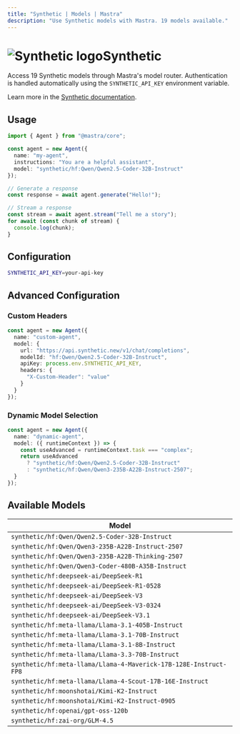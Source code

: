 ```yaml
---
title: "Synthetic | Models | Mastra"
description: "Use Synthetic models with Mastra. 19 models available."
---
```


# <img src="https://models.dev/logos/synthetic.svg" alt="Synthetic logo" className="inline w-8 h-8 mr-2 align-middle dark:invert dark:brightness-0 dark:contrast-200" />Synthetic

Access 19 Synthetic models through Mastra's model router. Authentication is handled automatically using the `SYNTHETIC_API_KEY` environment variable.

Learn more in the [Synthetic documentation](https://synthetic.new/pricing).

## Usage

```typescript
import { Agent } from "@mastra/core";

const agent = new Agent({
  name: "my-agent",
  instructions: "You are a helpful assistant",
  model: "synthetic/hf:Qwen/Qwen2.5-Coder-32B-Instruct"
});

// Generate a response
const response = await agent.generate("Hello!");

// Stream a response
const stream = await agent.stream("Tell me a story");
for await (const chunk of stream) {
  console.log(chunk);
}
```

## Configuration

```bash
SYNTHETIC_API_KEY=your-api-key
```

## Advanced Configuration

### Custom Headers

```typescript
const agent = new Agent({
  name: "custom-agent",
  model: {
    url: "https://api.synthetic.new/v1/chat/completions",
    modelId: "hf:Qwen/Qwen2.5-Coder-32B-Instruct",
    apiKey: process.env.SYNTHETIC_API_KEY,
    headers: {
      "X-Custom-Header": "value"
    }
  }
});
```

### Dynamic Model Selection

```typescript
const agent = new Agent({
  name: "dynamic-agent",
  model: ({ runtimeContext }) => {
    const useAdvanced = runtimeContext.task === "complex";
    return useAdvanced 
      ? "synthetic/hf:Qwen/Qwen2.5-Coder-32B-Instruct"
      : "synthetic/hf:Qwen/Qwen3-235B-A22B-Instruct-2507";
  }
});
```

## Available Models

| Model |
|-------|
| `synthetic/hf:Qwen/Qwen2.5-Coder-32B-Instruct` |
| `synthetic/hf:Qwen/Qwen3-235B-A22B-Instruct-2507` |
| `synthetic/hf:Qwen/Qwen3-235B-A22B-Thinking-2507` |
| `synthetic/hf:Qwen/Qwen3-Coder-480B-A35B-Instruct` |
| `synthetic/hf:deepseek-ai/DeepSeek-R1` |
| `synthetic/hf:deepseek-ai/DeepSeek-R1-0528` |
| `synthetic/hf:deepseek-ai/DeepSeek-V3` |
| `synthetic/hf:deepseek-ai/DeepSeek-V3-0324` |
| `synthetic/hf:deepseek-ai/DeepSeek-V3.1` |
| `synthetic/hf:meta-llama/Llama-3.1-405B-Instruct` |
| `synthetic/hf:meta-llama/Llama-3.1-70B-Instruct` |
| `synthetic/hf:meta-llama/Llama-3.1-8B-Instruct` |
| `synthetic/hf:meta-llama/Llama-3.3-70B-Instruct` |
| `synthetic/hf:meta-llama/Llama-4-Maverick-17B-128E-Instruct-FP8` |
| `synthetic/hf:meta-llama/Llama-4-Scout-17B-16E-Instruct` |
| `synthetic/hf:moonshotai/Kimi-K2-Instruct` |
| `synthetic/hf:moonshotai/Kimi-K2-Instruct-0905` |
| `synthetic/hf:openai/gpt-oss-120b` |
| `synthetic/hf:zai-org/GLM-4.5` |
